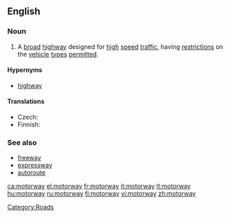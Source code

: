 ==English==
{{wikipedia}}

===Noun===
{{en-noun}}

# {{context|UK|Ireland|New Zealand|parts of Australia}} A [[broad]] [[highway]] designed for [[high]] [[speed]] [[traffic]], having [[restriction]]s on the [[vehicle]] [[type]]s [[permitted]].

====Hypernyms====
* [[highway]]

====Translations====
{{trans-top|broad highway}}
* Czech: {{t|cs|dálnice|f}}
* Finnish: {{t-|fi|moottoritie}}
{{trans-mid}}
{{trans-bottom}}

===See also===
* [[freeway]]
* [[expressway]]
* [[autoroute]]

[[Category:Roads]]

[[ca:motorway]]
[[el:motorway]]
[[fr:motorway]]
[[it:motorway]]
[[lt:motorway]]
[[hu:motorway]]
[[ru:motorway]]
[[fi:motorway]]
[[vi:motorway]]
[[zh:motorway]]